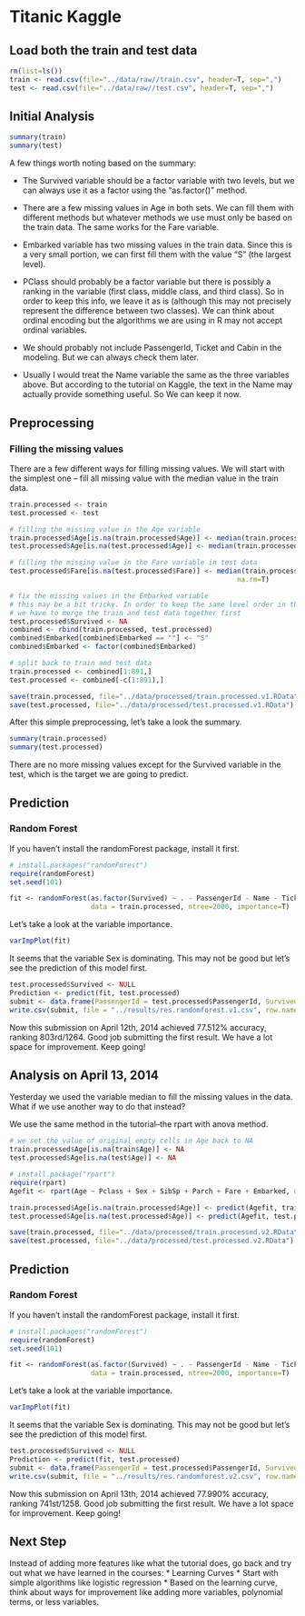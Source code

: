 Titanic Kaggle
========================================================

Load both the train and test data
--------------------------------------

```r
rm(list=ls())
train <- read.csv(file="../data/raw//train.csv", header=T, sep=",")
test <- read.csv(file="../data/raw//test.csv", header=T, sep=",")
```

Initial Analysis
---------------------------
```r
summary(train)
summary(test)
```
A few things worth noting based on the summary:

* The Survived variable should be a factor variable with two levels, but we can always use it as a factor using the "as.factor()" method.

* There are a few missing values in Age in both sets. We can fill them with different methods but whatever methods we use must only be based on the train data. The same works for the Fare variable.

* Embarked variable has two missing values in the train data. Since this is a very small portion, we can first fill them with the value "S" (the largest level).

* PClass should probably be a factor variable but there is possibly a ranking in the variable (first class, middle class, and third class). So in order to keep this info, we leave it as is (although this may not precisely represent the difference between two classes). We can think about ordinal encoding but the algorithms we are using in R may not accept ordinal variables.

* We should probably not include PassengerId, Ticket and Cabin in the modeling. But we can always check them later.

* Usually I would treat the Name variable the same as the three variables above. But according to the tutorial on Kaggle, the text in the Name may actually provide something useful. So We can keep it now.

Preprocessing
--------------------------
### Filling the missing values
There are a few different ways for filling missing values. We will start with the simplest one -- fill all missing value with the median value in the train data.

```r
train.processed <- train
test.processed <- test

# filling the missing value in the Age variable
train.processed$Age[is.na(train.processed$Age)] <- median(train.processed$Age, na.rm=T)
test.processed$Age[is.na(test.processed$Age)] <- median(train.processed$Age, na.rm=T)

# filling the missing value in the Fare variable in test data
test.processed$Fare[is.na(test.processed$Fare)] <- median(train.processed$Fare, 
                                                        na.rm=T)

# fix the missing values in the Embarked variable
# this may be a bit tricky. In order to keep the same level order in the variable
# we have to merge the train and test data together first
test.processed$Survived <- NA
combined <- rbind(train.processed, test.processed)
combined$Embarked[combined$Embarked == ""] <- "S"
combined$Embarked <- factor(combined$Embarked)

# split back to train and test data
train.processed <- combined[1:891,]
test.processed <- combined[-c(1:891),]

save(train.processed, file="../data/processed/train.processed.v1.RData")
save(test.processed, file="../data/processed/test.processed.v1.RData")
```

After this simple preprocessing, let's take a look the summary.
```r
summary(train.processed)
summary(test.processed)
```
There are no more missing values except for the Survived variable in the test, which is the target we are going to predict.

Prediction
-----------------------------
### Random Forest
If you haven't install the randomForest package, install it first.
```r
# install.packages("randomForest")
require(randomForest)
set.seed(101)

fit <- randomForest(as.factor(Survived) ~ . - PassengerId - Name - Ticket - Cabin,
                    data = train.processed, ntree=2000, importance=T)
```
Let's take a look at the variable importance.
```r
varImpPlot(fit)
```
It seems that the variable Sex is dominating. This may not be good but let's see the prediction of this model first.
```r
test.processed$Survived <- NULL
Prediction <- predict(fit, test.processed)
submit <- data.frame(PassengerId = test.processed$PassengerId, Survived = Prediction)
write.csv(submit, file = "../results/res.randomforest.v1.csv", row.names = FALSE)
```
Now this submission on April 12th, 2014 achieved 77.512% accuracy, ranking 803rd/1264. Good job submitting the first result. We have a lot space for improvement. Keep going!

Analysis on April 13, 2014
--------------------------------
Yesterday we used the variable median to fill the missing values in the data. What if we use another way to do that instead?

We use the same method in the tutorial--the rpart with anova method.
```r
# we set the value of original empty cells in Age back to NA
train.processed$Age[is.na(train$Age)] <- NA
test.processed$Age[is.na(test$Age)] <- NA

# install.package("rpart")
require(rpart)
Agefit <- rpart(Age ~ Pclass + Sex + SibSp + Parch + Fare + Embarked, data=train.processed[!is.na(train.processed$Age),], method="anova")

train.processed$Age[is.na(train.processed$Age)] <- predict(Agefit, train.processed[is.na(train.processed$Age),])
test.processed$Age[is.na(test.processed$Age)] <- predict(Agefit, test.processed[is.na(test.processed$Age),])

save(train.processed, file="../data/processed/train.processed.v2.RData")
save(test.processed, file="../data/processed/test.processed.v2.RData")
```
Prediction
-----------------------------
### Random Forest
If you haven't install the randomForest package, install it first.
```r
# install.packages("randomForest")
require(randomForest)
set.seed(101)

fit <- randomForest(as.factor(Survived) ~ . - PassengerId - Name - Ticket - Cabin,
                    data = train.processed, ntree=2000, importance=T)
```
Let's take a look at the variable importance.
```r
varImpPlot(fit)
```
It seems that the variable Sex is dominating. This may not be good but let's see the prediction of this model first.
```r
test.processed$Survived <- NULL
Prediction <- predict(fit, test.processed)
submit <- data.frame(PassengerId = test.processed$PassengerId, Survived = Prediction)
write.csv(submit, file = "../results/res.randomforest.v2.csv", row.names = FALSE)
```
Now this submission on April 13th, 2014 achieved 77.990% accuracy, ranking 741st/1258. Good job submitting the first result. We have a lot space for improvement. Keep going!

Next Step
-------------------------
Instead of adding more features like what the tutorial does, go back and try out what we have learned in the courses: 
* Learning Curves
* Start with simple algorithms like logistic regression
* Based on the learning curve, think about ways for improvement like adding more variables, polynomial terms, or less variables.